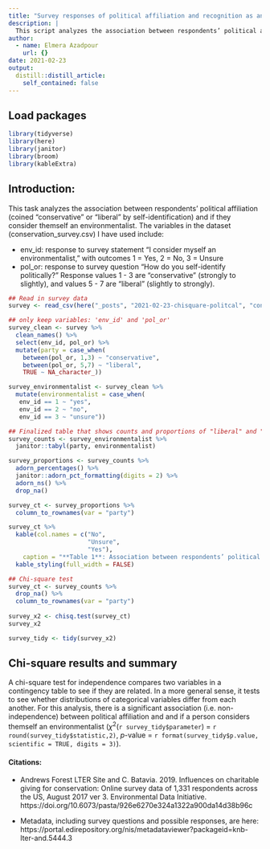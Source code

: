 ```yaml
---
title: "Survey responses of political affiliation and recognition as an environmentalist with chi-square analysis"
description: |
  This script analyzes the association between respondents’ political affiliation (coined “conservative” or “liberal” by self-identification) and if they consider themself an environmentalist, followed by a chi-square test for independence.
author:
  - name: Elmera Azadpour
    url: {}
date: 2021-02-23
output:
  distill::distill_article:
    self_contained: false
---
```

## Load packages
```r
library(tidyverse)
library(here)
library(janitor)
library(broom)
library(kableExtra)
```

## Introduction:
This task analyzes the association between respondents’ political affiliation (coined “conservative” or “liberal” by self-identification) and if they consider themself an environmentalist. The variables in the dataset (conservation_survey.csv) I have used include:

- env_id: response to survey statement "I consider myself an environmentalist," with outcomes 1 = Yes, 2 = No, 3 = Unsure
- pol_or: response to survey question "How do you self-identify politically?" Response values 1 - 3 are “conservative” (strongly to slightly), and values 5 - 7 are “liberal” (slightly to strongly).

```r
## Read in survey data 
survey <- read_csv(here("_posts", "2021-02-23-chisquare-politcal", "conservation_survey.csv"))
```

```r
## only keep variables: 'env_id' and 'pol_or'
survey_clean <- survey %>% 
  clean_names() %>% 
  select(env_id, pol_or) %>% 
  mutate(party = case_when(
    between(pol_or, 1,3) ~ "conservative",
    between(pol_or, 5,7) ~ "liberal",
    TRUE ~ NA_character_))

survey_environmentalist <- survey_clean %>%  
  mutate(environmentalist = case_when(
   env_id == 1 ~ "yes",
   env_id == 2 ~ "no",
   env_id == 3 ~ "unsure"))
```

```r
## Finalized table that shows counts and proportions of "liberal" and "conservative" survey respondents who responded with "yes", "no" and "unsure" to the statement: "I consider myself an environmentalist"
survey_counts <- survey_environmentalist %>% 
  janitor::tabyl(party, environmentalist)

survey_proportions <- survey_counts %>% 
  adorn_percentages() %>% 
  janitor::adorn_pct_formatting(digits = 2) %>% 
  adorn_ns() %>% 
  drop_na()

survey_ct <- survey_proportions %>% 
  column_to_rownames(var = "party")

survey_ct %>%  
  kable(col.names = c("No",
                      "Unsure",
                      "Yes"),
    caption = "**Table 1**: Association between respondents’ political affiliation (“conservative” or “liberal” by self-identification) vs if they consider themself an environmentalist") %>% 
  kable_styling(full_width = FALSE) 
```

```r
## Chi-square test
survey_ct <- survey_counts %>%   
  drop_na() %>% 
  column_to_rownames(var = "party")
  
survey_x2 <- chisq.test(survey_ct)
survey_x2

survey_tidy <- tidy(survey_x2)
```
## Chi-square results and summary
A chi-square test for independence compares two variables in a contingency table to see if they are related. In a more general sense, it tests to see whether distributions of categorical variables differ from each another. For this analysis, there is a significant association (i.e. non-independence) between political affiliation and and if a person considers themself an environmentalist ($\chi$^2^(`r survey_tidy$parameter`) = `r round(survey_tidy$statistic,2)`, *p*-value = `r format(survey_tidy$p.value, scientific = TRUE, digits = 3)`). 


#### Citations:
+ Andrews Forest LTER Site and C. Batavia. 2019. Influences on charitable giving for conservation: Online survey data of 1,331 respondents across the US, August 2017 ver 3. Environmental Data Initiative. https://doi.org/10.6073/pasta/926e6270e324a1322a900da14d38b96c

+ Metadata, including survey questions and possible responses, are here: https://portal.edirepository.org/nis/metadataviewer?packageid=knb-lter-and.5444.3
